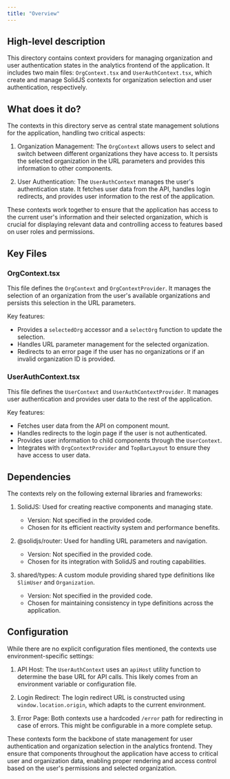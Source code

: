 ```yaml
---
title: "Overview"
---
```


## High-level description
This directory contains context providers for managing organization and user authentication states in the analytics frontend of the application. It includes two main files: `OrgContext.tsx` and `UserAuthContext.tsx`, which create and manage SolidJS contexts for organization selection and user authentication, respectively.

## What does it do?
The contexts in this directory serve as central state management solutions for the application, handling two critical aspects:

1. Organization Management: The `OrgContext` allows users to select and switch between different organizations they have access to. It persists the selected organization in the URL parameters and provides this information to other components.

2. User Authentication: The `UserAuthContext` manages the user's authentication state. It fetches user data from the API, handles login redirects, and provides user information to the rest of the application.

These contexts work together to ensure that the application has access to the current user's information and their selected organization, which is crucial for displaying relevant data and controlling access to features based on user roles and permissions.

## Key Files

### OrgContext.tsx
This file defines the `OrgContext` and `OrgContextProvider`. It manages the selection of an organization from the user's available organizations and persists this selection in the URL parameters.

Key features:
- Provides a `selectedOrg` accessor and a `selectOrg` function to update the selection.
- Handles URL parameter management for the selected organization.
- Redirects to an error page if the user has no organizations or if an invalid organization ID is provided.

### UserAuthContext.tsx
This file defines the `UserContext` and `UserAuthContextProvider`. It manages user authentication and provides user data to the rest of the application.

Key features:
- Fetches user data from the API on component mount.
- Handles redirects to the login page if the user is not authenticated.
- Provides user information to child components through the `UserContext`.
- Integrates with `OrgContextProvider` and `TopBarLayout` to ensure they have access to user data.

## Dependencies
The contexts rely on the following external libraries and frameworks:

1. SolidJS: Used for creating reactive components and managing state.
   - Version: Not specified in the provided code.
   - Chosen for its efficient reactivity system and performance benefits.

2. @solidjs/router: Used for handling URL parameters and navigation.
   - Version: Not specified in the provided code.
   - Chosen for its integration with SolidJS and routing capabilities.

3. shared/types: A custom module providing shared type definitions like `SlimUser` and `Organization`.
   - Version: Not specified in the provided code.
   - Chosen for maintaining consistency in type definitions across the application.

## Configuration
While there are no explicit configuration files mentioned, the contexts use environment-specific settings:

1. API Host: The `UserAuthContext` uses an `apiHost` utility function to determine the base URL for API calls. This likely comes from an environment variable or configuration file.

2. Login Redirect: The login redirect URL is constructed using `window.location.origin`, which adapts to the current environment.

3. Error Page: Both contexts use a hardcoded `/error` path for redirecting in case of errors. This might be configurable in a more complete setup.

These contexts form the backbone of state management for user authentication and organization selection in the analytics frontend. They ensure that components throughout the application have access to critical user and organization data, enabling proper rendering and access control based on the user's permissions and selected organization.